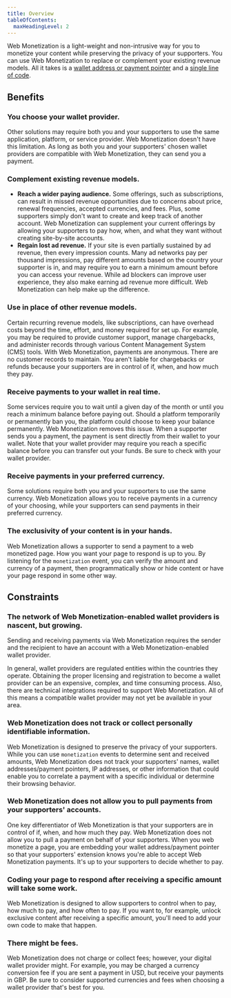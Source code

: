 ```yaml
---
title: Overview
tableOfContents:
  maxHeadingLevel: 2
---
```



Web Monetization is a light-weight and non-intrusive way for you to monetize your content while preserving the privacy of your supporters. You can use Web Monetization to replace or complement your existing revenue models. All it takes is a [wallet address or payment pointer](/wallets) and a [single line of code](/developers/link-element).

## Benefits

### You choose your wallet provider.

Other solutions may require both you and your supporters to use the same application, platform, or service provider. Web Monetization doesn't have this limitation. As long as both you and your supporters' chosen wallet providers are compatible with Web Monetization, they can send you a payment.

### Complement existing revenue models.

- **Reach a wider paying audience.** Some offerings, such as subscriptions, can result in missed revenue opportunities due to concerns about price, renewal frequencies, accepted currencies, and fees. Plus, some supporters simply don't want to create and keep track of another account. Web Monetization can supplement your current offerings by allowing your supporters to pay how, when, and what they want without creating site-by-site accounts.
- **Regain lost ad revenue.** If your site is even partially sustained by ad revenue, then every impression counts. Many ad networks pay per thousand impressions, pay different amounts based on the country your supporter is in, and may require you to earn a minimum amount before you can access your revenue. While ad blockers can improve user experience, they also make earning ad revenue more difficult. Web Monetization can help make up the difference.

### Use in place of other revenue models.

Certain recurring revenue models, like subscriptions, can have overhead costs beyond the time, effort, and money required for set up. For example, you may be required to provide customer support, manage chargebacks, and administer records through various Content Management System (CMS) tools. With Web Monetization, payments are anonymous. There are no customer records to maintain. You aren't liable for chargebacks or refunds because your supporters are in control of if, when, and how much they pay.

### Receive payments to your wallet in real time.

Some services require you to wait until a given day of the month or until you reach a minimum balance before paying out. Should a platform temporarily or permanently ban you, the platform could choose to keep your balance permanently. Web Monetization removes this issue. When a supporter sends you a payment, the payment is sent directly from their wallet to your wallet. Note that your wallet provider may require you reach a specific balance before you can transfer out your funds. Be sure to check with your wallet provider.

### Receive payments in your preferred currency.

Some solutions require both you and your supporters to use the same currency. Web Monetization allows you to receive payments in a currency of your choosing, while your supporters can send payments in their preferred currency.

### The exclusivity of your content is in your hands.

Web Monetization allows a supporter to send a payment to a web monetized page. How you want your page to respond is up to you. By listening for the `monetization` event, you can verify the amount and currency of a payment, then programmatically show or hide content or have your page respond in some other way.

## Constraints

### The network of Web Monetization-enabled wallet providers is nascent, but growing.

Sending and receiving payments via Web Monetization requires the sender and the recipient to have an account with a Web Monetization-enabled wallet provider.

In general, wallet providers are regulated entities within the countries they operate. Obtaining the proper licensing and registration to become a wallet provider can be an expensive, complex, and time consuming process. Also, there are technical integrations required to support Web Monetization. All of this means a compatible wallet provider may not yet be available in your area.

### Web Monetization does not track or collect personally identifiable information.

Web Monetization is designed to preserve the privacy of your supporters. While you can use `monetization` events to determine sent and received amounts, Web Monetization does not track your supporters' names, wallet addresses/payment pointers, IP addresses, or other information that could enable you to correlate a payment with a specific individual or determine their browsing behavior.

### Web Monetization does not allow you to pull payments from your supporters' accounts.

One key differentiator of Web Monetization is that your supporters are in control of if, when, and how much they pay. Web Monetization does not allow you to pull a payment on behalf of your supporters. When you web monetize a page, you are embedding your wallet address/payment pointer so that your supporters' extension knows you're able to accept Web Monetization payments. It's up to your supporters to decide whether to pay.

### Coding your page to respond after receiving a specific amount will take some work.

Web Monetization is designed to allow supporters to control when to pay, how much to pay, and how often to pay. If you want to, for example, unlock exclusive content after receiving a specific amount, you'll need to add your own code to make that happen.

### There might be fees.

Web Monetization does not charge or collect fees; however, your digital wallet provider might. For example, you may be charged a currency conversion fee if you are sent a payment in USD, but receive your payments in GBP. Be sure to consider supported currencies and fees when choosing a wallet provider that's best for you.
